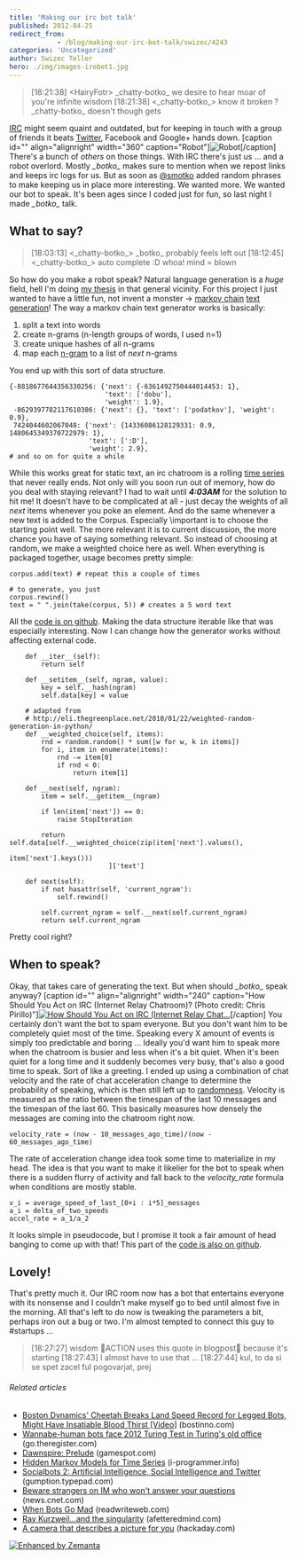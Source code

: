 ```yaml
---
title: 'Making our irc bot talk'
published: 2012-04-25
redirect_from: 
            - /blog/making-our-irc-bot-talk/swizec/4243
categories: 'Uncategorized'
author: Swizec Teller
hero: ./img/images-irobot1.jpg
---
```

> \[18:21:38] &lt;HairyFotr> \_chatty-botko\_ we desire to hear moar of you're infinite wisdom \[18:21:38] &lt;\_chatty-botko\_> know it broken ? \_chatty-botko\_ doesn't though gets

[IRC](http://en.wikipedia.org/wiki/Internet_Relay_Chat "Internet Relay Chat") might seem quaint and outdated, but for keeping in touch with a group of friends it beats [Twitter](http://twitter.com "Twitter"), Facebook and Google+ hands down. \[caption id="" align="alignright" width="360" caption="Robot"]![Robot](./img/images-irobot1.jpg "Robot")\[/caption] There's a bunch of _others_ on those things. With IRC there's just us ... and a robot overlord. Mostly _\_botko\__ makes sure to mention when we repost links and keeps irc logs for us. But as soon as [@smotko](https://twitter.com/#!/smotko) added random phrases to make keeping us in place more interesting. We wanted more. We wanted our bot to speak. It's been ages since I coded just for fun, so last night I made _\_botko\__ talk.

## What to say?

> \[18:03:13] &lt;\_chatty-botko\_> \_botko\_ probably feels left out \[18:12:45] &lt;\_chatty-botko\_> auto complete :D whoa! mind = blown

So how do you make a robot speak? Natural language generation is a _huge_ field, hell I'm doing [my thesis](http://swizec.github.com/Le-Thesis/) in that general vicinity. For this project I just wanted to have a little fun, not invent a monster -> [markov chain](http://en.wikipedia.org/wiki/Markov_chain "Markov chain") [text generation](http://en.wikipedia.org/wiki/Natural_language_generation "Natural language generation")! The way a markov chain text generator works is basically:

1. split a text into words
2. create n-grams (n-length groups of words, I used n=1)
3. create unique hashes of all n-grams
4. map each [n-gram](http://en.wikipedia.org/wiki/N-gram "N-gram") to a list of _next_ n-grams

You end up with this sort of data structure.

```
{-8818677644356330256: {'next': {-6361492750444014453: 1},
                        'text': ['dobu'],
                        'weight': 1.9},
 -8629397782117610386: {'next': {}, 'text': ['podatkov'], 'weight': 0.9},
 7424044602067048: {'next': {14336086128129331: 0.9, 1480645349370722979: 1},
                    'text': [':D'],
                    'weight': 2.9},
# and so on for quite a while
```

While this works great for static text, an irc chatroom is a rolling [time series](http://en.wikipedia.org/wiki/Time_series "Time series") that never really ends. Not only will you soon run out of memory, how do you deal with staying relevant? I had to wait until _**4:03AM**_ for the solution to hit me! It doesn't have to be complicated at all - just decay the weights of all _next_ items whenever you poke an element. And do the same whenever a new text is added to the Corpus. Especially \\important is to choose the starting point well. The more relevant it is to current discussion, the more chance you have of saying something relevant. So instead of choosing at random, we make a weighted choice here as well. When everything is packaged together, usage becomes pretty simple:

```
corpus.add(text) # repeat this a couple of times

# to generate, you just
corpus.rewind()
text = " ".join(take(corpus, 5)) # creates a 5 word text
```

All the [code is on github](https://github.com/Swizec/botko/blob/speaking/src/Corpus.py). Making the data structure iterable like that was especially interesting. Now I can change how the generator works without affecting external code.

```
    def __iter__(self):
        return self

    def __setitem__(self, ngram, value):
        key = self.__hash(ngram)
        self.data[key] = value

    # adapted from
    # http://eli.thegreenplace.net/2010/01/22/weighted-random-generation-in-python/
    def __weighted_choice(self, items):
        rnd = random.random() * sum([w for w, k in items])
        for i, item in enumerate(items):
            rnd -= item[0]
            if rnd < 0:
                return item[1]

    def __next(self, ngram):
        item = self.__getitem__(ngram)

        if len(item['next']) == 0:
            raise StopIteration

        return self.data[self.__weighted_choice(zip(item['next'].values(),
                                                    item['next'].keys()))
                         ]['text']

    def next(self):
        if not hasattr(self, 'current_ngram'):
            self.rewind()

        self.current_ngram = self.__next(self.current_ngram)
        return self.current_ngram
```

Pretty cool right?

## When to speak?

Okay, that takes care of generating the text. But when should _\_botko\__ speak anyway? \[caption id="" align="alignright" width="240" caption="How Should You Act on IRC (Internet Relay Chatroom)? (Photo credit: Chris Pirillo)"][![How Should You Act on IRC (Internet Relay Chat...](./img/3246-2866792711_027e60dd7e_m.jpg "How Should You Act on IRC (Internet Relay Chat...")](http://www.flickr.com/photos/49503157467@N01/2866792711)\[/caption] You certainly don't want the bot to spam everyone. But you don't want him to be completely quiet most of the time. Speaking every X amount of events is simply too predictable and boring ... Ideally you'd want him to speak more when the chatroom is busier and less when it's a bit quiet. When it's been quiet for a long time and it suddenly becomes very busy, that's also a good time to speak. Sort of like a greeting. I ended up using a combination of chat velocity and the rate of chat acceleration change to determine the probability of speaking, which is then still left up to [randomness](http://en.wikipedia.org/wiki/Randomness "Randomness"). Velocity is measured as the ratio between the timespan of the last 10 messages and the timespan of the last 60. This basically measures how densely the messages are coming into the chatroom right now.

```
velocity_rate = (now - 10_messages_ago_time)/(now - 60_messages_ago_time)
```

The rate of acceleration change idea took some time to materialize in my head. The idea is that you want to make it likelier for the bot to speak when there is a sudden flurry of activity and fall back to the _velocity_rate_ formula when conditions are mostly stable.

```
v_i = average_speed_of_last_[0+i : i*5]_messages
a_i = delta_of_two_speeds
accel_rate = a_1/a_2
```

It looks simple in pseudocode, but I promise it took a fair amount of head banging to come up with that! This part of the [code is also on github](https://github.com/Swizec/botko/blob/speaking/src/chitchat.py).

## Lovely!

That's pretty much it. Our IRC room now has a bot that entertains everyone with its nonsense and I couldn't make myself go to bed until almost five in the morning. All that's left to do now is tweaking the parameters a bit, perhaps iron out a bug or two. I'm almost tempted to connect this guy to #startups ...

> \[18:27:27] wisdom ACTION uses this quote in blogpost because it's starting \[18:27:43] I almost have to use that ... \[18:27:44] kul, to da si se spet zacel ful pogovarjat, prej

###### Related articles

- [Boston Dynamics' Cheetah Breaks Land Speed Record for Legged Bots, Might Have Insatiable Blood Thirst \[Video\]](http://bostinno.com/2012/03/06/boston-dynamics-cheetah-breaks-land-speed-record-for-legged-bots-might-have-insatiable-blood-thirst-video/) (bostinno.com)
- [Wannabe-human bots face 2012 Turing Test in Turing's old office](http://go.theregister.com/feed/www.theregister.co.uk/2012/04/25/turing_test_prize_bletchley_park/) (go.theregister.com)
- [Dawnspire: Prelude](http://www.gamespot.com/dawnspire-prelude/reviews/dawnspire-prelude-review-6168979/) (gamespot.com)
- [Hidden Markov Models for Time Series](http://www.i-programmer.info/bookreviews/65-mathematics/3696-hidden-markov-models-for-time-series.html) (i-programmer.info)
- [Socialbots 2: Artificial Intelligence, Social Intelligence and Twitter](http://gumption.typepad.com/blog/2011/06/socialbots-2-artificial-intelligence-social-intelligence-and-twitter.html) (gumption.typepad.com)
- [Beware strangers on IM who won't answer your questions](http://news.cnet.com/8301-27080_3-10452342-245.html?part=rss&subj=news&tag=2547-1_3-0-20) (news.cnet.com)
- [When Bots Go Mad](http://www.readwriteweb.com/archives/when_bots_go_mad.php) (readwriteweb.com)
- [Ray Kurzweil...and the singularity](http://afetteredmind.com/2012/04/25/ray-kurzweil-and-the-singularity/) (afetteredmind.com)
- [A camera that describes a picture for you](http://hackaday.com/2012/04/25/a-camera-that-describes-a-picture-for-you/) (hackaday.com)

[![Enhanced by Zemanta](http://img.zemanta.com/zemified_e.png?x-id=dcc40786-643b-40dc-8f49-6c869a6c7a72)](http://www.zemanta.com/ "Enhanced by Zemanta")